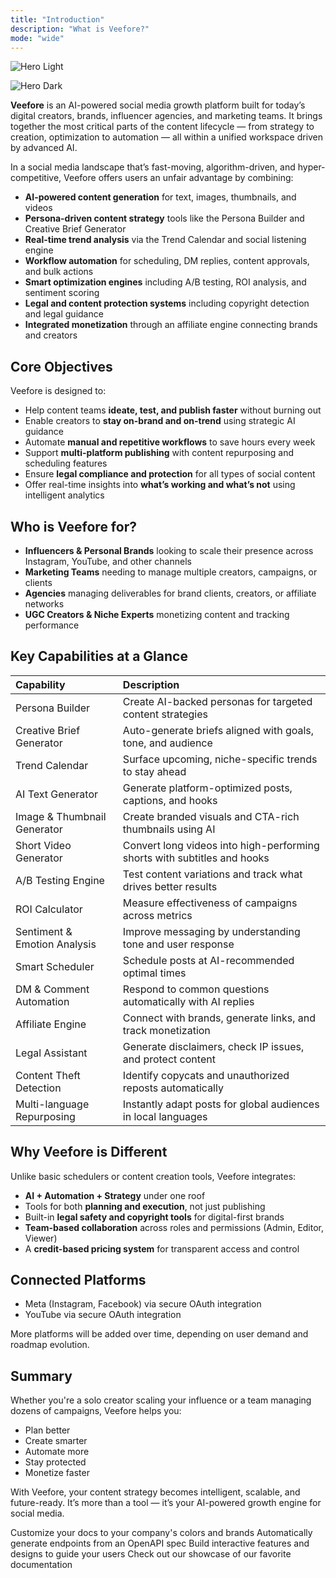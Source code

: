```yaml
---
title: "Introduction"
description: "What is Veefore?"
mode: "wide"
---
```


<img
  className="block dark:hidden"
  src="/images/hero-light.png"
  alt="Hero Light"
/>

<img
  className="hidden dark:block"
  src="/images/hero-dark.png"
  alt="Hero Dark"
/>

**Veefore** is an AI-powered social media growth platform built for today’s digital creators, brands, influencer agencies, and marketing teams. It brings together the most critical parts of the content lifecycle — from strategy to creation, optimization to automation — all within a unified workspace driven by advanced AI.

In a social media landscape that’s fast-moving, algorithm-driven, and hyper-competitive, Veefore offers users an unfair advantage by combining:

- **AI-powered content generation** for text, images, thumbnails, and videos
- **Persona-driven content strategy** tools like the Persona Builder and Creative Brief Generator
- **Real-time trend analysis** via the Trend Calendar and social listening engine
- **Workflow automation** for scheduling, DM replies, content approvals, and bulk actions
- **Smart optimization engines** including A/B testing, ROI analysis, and sentiment scoring
- **Legal and content protection systems** including copyright detection and legal guidance
- **Integrated monetization** through an affiliate engine connecting brands and creators

## Core Objectives

Veefore is designed to:

- Help content teams **ideate, test, and publish faster** without burning out
- Enable creators to **stay on-brand and on-trend** using strategic AI guidance
- Automate **manual and repetitive workflows** to save hours every week
- Support **multi-platform publishing** with content repurposing and scheduling features
- Ensure **legal compliance and protection** for all types of social content
- Offer real-time insights into **what’s working and what’s not** using intelligent analytics

## Who is Veefore for?

- **Influencers & Personal Brands** looking to scale their presence across Instagram, YouTube, and other channels
- **Marketing Teams** needing to manage multiple creators, campaigns, or clients
- **Agencies** managing deliverables for brand clients, creators, or affiliate networks
- **UGC Creators & Niche Experts** monetizing content and tracking performance

## Key Capabilities at a Glance

| Capability                   | Description                                                              |
| :--------------------------- | :----------------------------------------------------------------------- |
| Persona Builder              | Create AI-backed personas for targeted content strategies                |
| Creative Brief Generator     | Auto-generate briefs aligned with goals, tone, and audience              |
| Trend Calendar               | Surface upcoming, niche-specific trends to stay ahead                    |
| AI Text Generator            | Generate platform-optimized posts, captions, and hooks                   |
| Image & Thumbnail Generator  | Create branded visuals and CTA-rich thumbnails using AI                  |
| Short Video Generator        | Convert long videos into high-performing shorts with subtitles and hooks |
| A/B Testing Engine           | Test content variations and track what drives better results             |
| ROI Calculator               | Measure effectiveness of campaigns across metrics                        |
| Sentiment & Emotion Analysis | Improve messaging by understanding tone and user response                |
| Smart Scheduler              | Schedule posts at AI-recommended optimal times                           |
| DM & Comment Automation      | Respond to common questions automatically with AI replies                |
| Affiliate Engine             | Connect with brands, generate links, and track monetization              |
| Legal Assistant              | Generate disclaimers, check IP issues, and protect content               |
| Content Theft Detection      | Identify copycats and unauthorized reposts automatically                 |
| Multi-language Repurposing   | Instantly adapt posts for global audiences in local languages            |

## Why Veefore is Different

Unlike basic schedulers or content creation tools, Veefore integrates:

- **AI \+ Automation \+ Strategy** under one roof
- Tools for both **planning and execution**, not just publishing
- Built-in **legal safety and copyright tools** for digital-first brands
- **Team-based collaboration** across roles and permissions (Admin, Editor, Viewer)
- A **credit-based pricing system** for transparent access and control

## Connected Platforms

- Meta (Instagram, Facebook) via secure OAuth integration
- YouTube via secure OAuth integration

More platforms will be added over time, depending on user demand and roadmap evolution.

## Summary

Whether you're a solo creator scaling your influence or a team managing dozens of campaigns, Veefore helps you:

- Plan better
- Create smarter
- Automate more
- Stay protected
- Monetize faster

With Veefore, your content strategy becomes intelligent, scalable, and future-ready. It’s more than a tool — it’s your AI-powered growth engine for social media.

<CardGroup cols={2}>
  <Card title="Customize Style" icon="palette" href="https://mintlify.com/docs/settings/global">
    Customize your docs to your company's colors and brands
  </Card>
  <Card title="Reference APIs" icon="code" href="https://mintlify.com/docs/api-playground/openapi">
    Automatically generate endpoints from an OpenAPI spec
  </Card>
  <Card title="Add Components" icon="screwdriver-wrench" href="https://mintlify.com/docs/content/components/accordions">
    Build interactive features and designs to guide your users
  </Card>
  <Card title="Get Inspiration" icon="stars" href="https://mintlify.com/customers">
    Check out our showcase of our favorite documentation
  </Card>
</CardGroup>